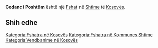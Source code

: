 {{Fshat në Kosovës
 | Emri                = Godanc i Poshtëm
| sqi_N_name = Godanc i Poshtëm
| sqi_N_FULL_NAME_RO = Godanc i Poshtëm
| sqi_N_FULL_NAME_ND_RO = Godanc i Poshtem
| sqi_N_SORT_NAME_RG = GODANCIPOSHTEM
| sqi_N_FULL_NAME_RG = Godanc i Poshtëm
| sqi_N_FULL_NAME_ND_RG = Godanc i Poshtem
| sqi_V_name = Godanci i Poshtëm
| sqi_V_FULL_NAME_RO = Godanci i Poshtëm
| sqi_V_FULL_NAME_ND_RO = Godanci i Poshtem
| sqi_V_SORT_NAME_RG = GODANCIIPOSHTEM
| sqi_V_FULL_NAME_RG = Godanci i Poshtëm
| sqi_V_FULL_NAME_ND_RG = Godanci i Poshtem
| srp_N_name = Donje Godance
| srp_N_FULL_NAME_RO = Donje Godance
| srp_N_FULL_NAME_ND_RO = Donje Godance
| srp_N_SORT_NAME_RG = DONJEGODANCE
| srp_N_FULL_NAME_RG = Donje Godance
| srp_N_FULL_NAME_ND_RG = Donje Godance
| srp_NS_name = Доње Годанце
| srp_NS_FULL_NAME_RO = Доње Годанце
| srp_NS_FULL_NAME_ND_RO = Доње Годанце
| srp_NS_SORT_NAME_RG = ДОЊЕГОДАНЦЕ
| srp_NS_FULL_NAME_RG = Доње Годанце
| srp_NS_FULL_NAME_ND_RG = Доње Годанце
| srp_V_name = Donje Gadance
| srp_V_FULL_NAME_RO = Donje Gadance
| srp_V_FULL_NAME_ND_RO = Donje Gadance
| srp_V_SORT_NAME_RG = DONJEGADANCE
| srp_V_FULL_NAME_RG = Donje Gadance
| srp_V_FULL_NAME_ND_RG = Donje Gadance

 | Emri (Rasa dhanore) = 
 | Figura              = 
 | Shteti              = Kosovo
 | Komuna              = Shtime
 | Kodi postar         = 
 | Sipërfaqja          = 

 | Popullsia           = 

 | Regj. i popullsisë  = 
 | Dend. e popullsisë  = 
 | Faqja zyrtare       = 
 <!--- Koordinatat ----> 
 | Gjerësia            = 42.458056
 | Gjatësia            = 21.0475
 | Lartësia            = 
}}
'''Godanc i Poshtëm''' është një [[Fshat]] në [[Shtime]] të [[Kosovës]].

<!-- == Gjeografia == -->
<!-- == Historia == -->
<!-- == Demografia == -->
== Shih edhe ==
{{Komuna Shtime}}
{{Kosovo-Administrata-Cung}}

[[Kategoria:Fshatra në Kosovës]]
[[Kategoria:Fshatra në Kommunes Shtime]]
[[Kategoria:Vendbanime në Kosovës]]